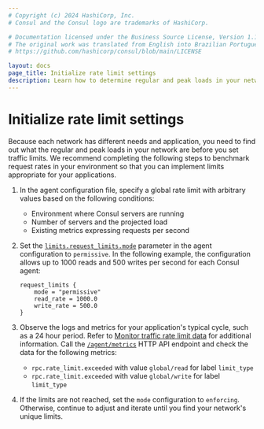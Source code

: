 ```yaml
---
# Copyright (c) 2024 HashiCorp, Inc.
# Consul and the Consul logo are trademarks of HashiCorp.

# Documentation licensed under the Business Source License, Version 1.1.
# The original work was translated from English into Brazilian Portuguese.
# https://github.com/hashicorp/consul/blob/main/LICENSE

layout: docs
page_title: Initialize rate limit settings
description: Learn how to determine regular and peak loads in your network so that you can set the initial global rate limit configurations.
---
```


# Initialize rate limit settings

Because each network has different needs and application, you need to find out what the regular and peak loads in your network are before you set traffic limits. We recommend completing the following steps to benchmark request rates in your environment so that you can implement limits appropriate for your applications.

1. In the agent configuration file, specify a global rate limit with arbitrary values based on the following conditions:

    - Environment where Consul servers are running
    - Number of servers and the projected load
    - Existing metrics expressing requests per second

1. Set the [`limits.request_limits.mode`](/consul/docs/reference/agent/configuration-file/general#mode) parameter in the agent configuration to `permissive`. In the following example, the configuration allows up to 1000 reads and 500 writes per second for each Consul agent:

    ```hcl
    request_limits {
	    mode = "permissive"
	    read_rate = 1000.0
	    write_rate = 500.0
    }
    ```
1. Observe the logs and metrics for your application's typical cycle, such as a 24 hour period. Refer to [Monitor traffic rate limit data](/consul/docs/manage/rate-limit/monitor) for additional information. Call the [`/agent/metrics`](/consul/api-docs/agent#view-metrics) HTTP API endpoint and check the data for the following metrics:

    - `rpc.rate_limit.exceeded` with value `global/read` for label `limit_type`
    - `rpc.rate_limit.exceeded` with value `global/write` for label `limit_type`

1. If the limits are not reached, set the `mode` configuration to `enforcing`. Otherwise, continue to adjust and iterate until you find your network's unique limits.
